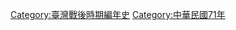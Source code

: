 {{commonscat|1982 in Taiwan}}
{{year in country category|||||台灣|亞洲||}}

[[Category:臺灣戰後時期編年史|Category:臺灣戰後時期編年史]]
[[Category:中華民國71年|Category:中華民國71年]]